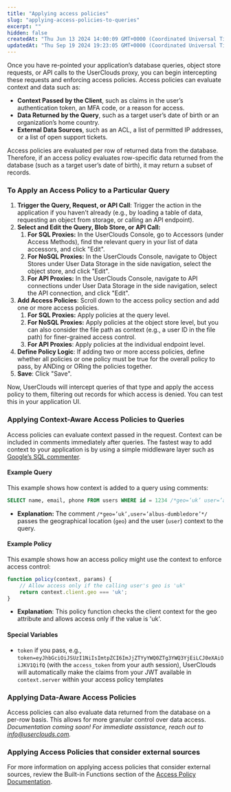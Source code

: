 ```yaml
---
title: "Applying access policies"
slug: "applying-access-policies-to-queries"
excerpt: ""
hidden: false
createdAt: "Thu Jun 13 2024 14:00:09 GMT+0000 (Coordinated Universal Time)"
updatedAt: "Thu Sep 19 2024 19:23:05 GMT+0000 (Coordinated Universal Time)"
---
```

Once you have re-pointed your application’s database queries, object store requests, or API calls to the UserClouds proxy, you can begin intercepting these requests and enforcing access policies. Access policies can evaluate context and data such as:

- **Context Passed by the Client**, such as claims in the user’s authentication token, an MFA code, or a reason for access.
- **Data Returned by the Query**, such as a target user’s date of birth or an organization’s home country.
- **External Data Sources**, such as an ACL, a list of permitted IP addresses, or a list of open support tickets.

Access policies are evaluated per row of returned data from the database. Therefore, if an access policy evaluates row-specific data returned from the database (such as a target user’s date of birth), it may return a subset of records.

### To Apply an Access Policy to a Particular Query

1. **Trigger the Query, Request, or API Call**: Trigger the action in the application if you haven’t already (e.g., by loading a table of data, requesting an object from storage, or calling an API endpoint).
2. **Select and Edit the Query, Blob Store, or API Call:**
   1. **For SQL Proxies:** In the UserClouds Console, go to Accessors (under Access Methods), find the relevant query in your list of data accessors, and click "Edit".
   2. **For NoSQL Proxies:** In the UserClouds Console, navigate to Object Stores under User Data Storage in the side navigation, select the object store, and click "Edit".
   3. **For API Proxies:** In the UserClouds Console, navigate to API connections under User Data Storage in the side navigation, select the API connection, and click "Edit".
3. **Add Access Policies**: Scroll down to the access policy section and add one or more access policies.
   1. **For SQL Proxies:** Apply policies at the query level.
   2. **For NoSQL Proxies:** Apply policies at the object store level, but you can also consider the file path as context (e.g., a user ID in the file path) for finer-grained access control.
   3. **For API Proxies**: Apply policies at the individual endpoint level.
4. **Define Policy Logic**: If adding two or more access policies, define whether all policies or one policy must be true for the overall policy to pass, by ANDing or ORing the policies together.
5. **Save**: Click "Save".

Now, UserClouds will intercept queries of that type and apply the access policy to them, filtering out records for which access is denied. You can test this in your application UI.

### Applying Context-Aware Access Policies to Queries

Access policies can evaluate context passed in the request. Context can be included in comments immediately after queries. The fastest way to add context to your application is by using a simple middleware layer such as [Google’s SQL commenter](https://google.github.io/sqlcommenter/#:~:text=sqlcommenter%20is%20a%20suite,code%20that%20caused%20its%20execution.).

#### Example Query

This example shows how context is added to a query using comments:

```sql
SELECT name, email, phone FROM users WHERE id = 1234 /*geo=’uk’ user=’albus-dumbledore’*/
```

- **Explanation:** The comment `/*geo=’uk’,user=’albus-dumbledore’*/` passes the geographical location (`geo`) and the user (`user`) context to the query.

#### Example Policy

This example shows how an access policy might use the context to enforce access control:

```javascript
function policy(context, params) {  
    // Allow access only if the calling user's geo is 'uk'  
    return context.client.geo === 'uk';  
}
```

- **Explanation**: This policy function checks the client context for the geo attribute and allows access only if the value is 'uk'.

#### Special Variables

- `token` if you pass, e.g., `token=eyJhbGciOiJSUzI1NiIsImtpZCI6ImJjZTYyYWQ0ZTg3YWQ3YjEiLCJ0eXAiOiJKV1QifQ` (with the `access_token` from your auth session), UserClouds will automatically make the claims from your JWT available in `context.server` within your access policy templates

### Applying Data-Aware Access Policies

Access policies can also evaluate data returned from the database on a per-row basis. This allows for more granular control over data access. _Documentation coming soon! For immediate assistance, reach out to [info@userclouds.com](mailto:info@userclouds.com)._

### Applying Access Policies that consider external sources

For more information on applying access policies that consider external sources, review the Built-in Functions section of the [Access Policy Documentation](https://docs.userclouds.com/docs/access-policies-1#built-in-functions.).
